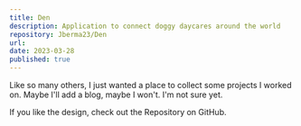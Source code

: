 ```yaml
---
title: Den
description: Application to connect doggy daycares around the world
repository: Jberma23/Den
url:
date: 2023-03-28
published: true
---
```


Like so many others, I just wanted a place to collect some projects I worked on. Maybe I'll add a blog, maybe I won't. I'm not sure yet.

If you like the design, check out the Repository on GitHub.
